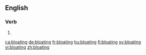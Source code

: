 ==English==

===Verb===
{{head|en|present participle}}

# {{present participle of|bloat|lang=en|nocat=1}}

[[ca:bloating]]
[[de:bloating]]
[[fr:bloating]]
[[hu:bloating]]
[[fi:bloating]]
[[sv:bloating]]
[[vi:bloating]]
[[zh:bloating]]
